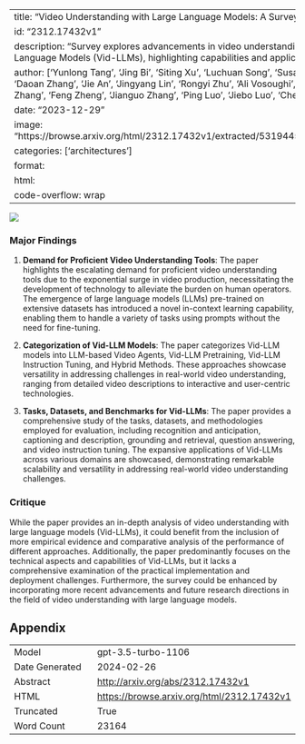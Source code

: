 
---
title: "Video Understanding with Large Language Models: A Survey"
id: "2312.17432v1"
description: "Survey explores advancements in video understanding using Large Language Models (Vid-LLMs), highlighting capabilities and applications."
author: ['Yunlong Tang', 'Jing Bi', 'Siting Xu', 'Luchuan Song', 'Susan Liang', 'Teng Wang', 'Daoan Zhang', 'Jie An', 'Jingyang Lin', 'Rongyi Zhu', 'Ali Vosoughi', 'Chao Huang', 'Zeliang Zhang', 'Feng Zheng', 'Jianguo Zhang', 'Ping Luo', 'Jiebo Luo', 'Chenliang Xu']
date: "2023-12-29"
image: "https://browse.arxiv.org/html/2312.17432v1/extracted/5319445/figures/milestone.png"
categories: ['architectures']
format:
  html:
    code-overflow: wrap
---

![](https://browse.arxiv.org/html/2312.17432v1/extracted/5319445/figures/milestone.png)

### Major Findings

1. **Demand for Proficient Video Understanding Tools**: The paper highlights the escalating demand for proficient video understanding tools due to the exponential surge in video production, necessitating the development of technology to alleviate the burden on human operators. The emergence of large language models (LLMs) pre-trained on extensive datasets has introduced a novel in-context learning capability, enabling them to handle a variety of tasks using prompts without the need for fine-tuning.

2. **Categorization of Vid-LLM Models**: The paper categorizes Vid-LLM models into LLM-based Video Agents, Vid-LLM Pretraining, Vid-LLM Instruction Tuning, and Hybrid Methods. These approaches showcase versatility in addressing challenges in real-world video understanding, ranging from detailed video descriptions to interactive and user-centric technologies.

3. **Tasks, Datasets, and Benchmarks for Vid-LLMs**: The paper provides a comprehensive study of the tasks, datasets, and methodologies employed for evaluation, including recognition and anticipation, captioning and description, grounding and retrieval, question answering, and video instruction tuning. The expansive applications of Vid-LLMs across various domains are showcased, demonstrating remarkable scalability and versatility in addressing real-world video understanding challenges.

### Critique

While the paper provides an in-depth analysis of video understanding with large language models (Vid-LLMs), it could benefit from the inclusion of more empirical evidence and comparative analysis of the performance of different approaches. Additionally, the paper predominantly focuses on the technical aspects and capabilities of Vid-LLMs, but it lacks a comprehensive examination of the practical implementation and deployment challenges. Furthermore, the survey could be enhanced by incorporating more recent advancements and future research directions in the field of video understanding with large language models.

## Appendix

|          |          |
|----------|----------|
| Model     | gpt-3.5-turbo-1106       |
| Date Generated     | 2024-02-26       |
| Abstract | [http://arxiv.org/abs/2312.17432v1](http://arxiv.org/abs/2312.17432v1)        |
| HTML     | [https://browse.arxiv.org/html/2312.17432v1](https://browse.arxiv.org/html/2312.17432v1)       |
| Truncated       | True       |
| Word Count       | 23164       |
